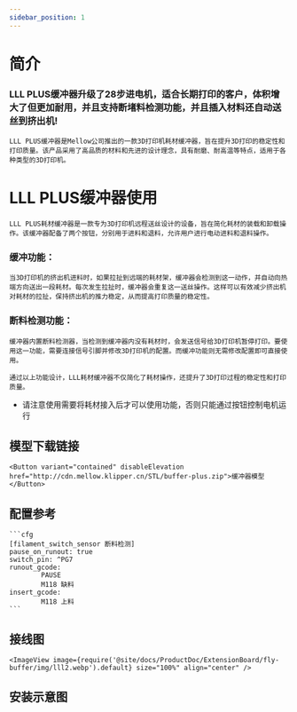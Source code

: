 ```yaml
---
sidebar_position: 1
---
```


# 简介
### LLL PLUS缓冲器升级了28步进电机，适合长期打印的客户，体积增大了但更加耐用，并且支持断堵料检测功能，并且插入材料还自动送丝到挤出机!

    LLL PLUS缓冲器是Mellow公司推出的一款3D打印机耗材缓冲器，旨在提升3D打印的稳定性和打印质量。该产品采用了高品质的材料和先进的设计理念，具有耐磨、耐高温等特点，适用于各种类型的3D打印机。

# LLL PLUS缓冲器使用
    
    LLL PLUS耗材缓冲器是一款专为3D打印机远程送丝设计的设备，旨在简化耗材的装载和卸载操作。该缓冲器配备了两个按钮，分别用于进料和退料，允许用户进行电动进料和退料操作。

### 缓冲功能：

    当3D打印机的挤出机进料时，如果拉扯到远端的耗材架，缓冲器会检测到这一动作，并自动向热端方向送出一段耗材。每次发生拉扯时，缓冲器会重复这一送丝操作。这样可以有效减少挤出机对耗材的拉扯，保持挤出机的推力稳定，从而提高打印质量的稳定性。

### 断料检测功能：

    缓冲器内置断料检测器，当检测到缓冲器内没有耗材时，会发送信号给3D打印机暂停打印。要使用这一功能，需要连接信号引脚并修改3D打印机的配置。而缓冲功能则无需修改配置即可直接使用。

    通过以上功能设计，LLL耗材缓冲器不仅简化了耗材操作，还提升了3D打印过程的稳定性和打印质量。



* 请注意使用需要将耗材接入后才可以使用功能，否则只能通过按钮控制电机运行

## 模型下载链接

    <Button variant="contained" disableElevation href="http://cdn.mellow.klipper.cn/STL/buffer-plus.zip">缓冲器模型</Button>


## 配置参考

    ```cfg
    [filament_switch_sensor 断料检测]
    pause_on_runout: true
    switch_pin: ^PG7
    runout_gcode:
            PAUSE
            M118 缺料
    insert_gcode:
            M118 上料
    ```

## 接线图

    <ImageView image={require('@site/docs/ProductDoc/ExtensionBoard/fly-buffer/img/lll2.webp').default} size="100%" align="center" />

## 安装示意图

<PdfView file="http://cdn.mellow.klipper.cn/SCH-PDF/buffer-puls.pdf"/>

